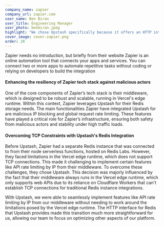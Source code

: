 ```yaml
---
company_name: zapier
company_url: zapier.com
user_name: Ben Biran
user_title: Engineering Manager
user_photo: benbiran.jpeg
highlight: "We chose Upstash specifically because it offers an HTTP interface for Redis, which perfectly suited our needs"
cover_image: cover-zapier.png
order: 20
---
```


Zapier needs no introduction, but briefly from their website Zapier is an online automation tool that connects your apps and services. You can connect two or more apps to automate repetitive tasks without coding or relying on developers to build the integration

#### Enhancing the resiliency of Zapier tech stack against malicious actors

One of the core components of Zapier’s tech stack is their middleware, which is designed to be robust and scalable, running in Vercel's edge runtime. Within this context, Zapier leverages Upstash for their Redis storage needs. The main functionalities Zapier have integrated Upstash for are malicious IP blocking and global request rate limiting. These features have played a critical role for Zapier’s infrastructure, ensuring both safety from malicious actors and stability under high traffic loads.

#### Overcoming TCP Constraints with Upstash's Redis Integration

Before Upstash, Zapier had a separate Redis instance that was connected to from their node serverless functions, hosted on Redis Labs. However, they faced limitations in the Vercel edge runtime, which does not support TCP connections. This made it challenging to implement certain features like API rate limiting by IP from their middleware. To overcome these challenges, they chose Upstash. This decision was majorly influenced by the fact that their middleware always runs in the Vercel edge runtime, which only supports web APIs due to its reliance on Cloudflare Workers that can't establish TCP connections for traditional Redis instance integrations.

<Highlight name="Ben Biran" title="Engineering Manager" photo="benbiran.jpeg">
  With Upstash, we were able to seamlessly implement features like API rate
  limiting by IP from our middleware without needing to work around the
  limitations posed by the Vercel edge runtime. The HTTP interface for Redis
  that Upstash provides made this transition much more straightforward for us,
  allowing our team to focus on optimizing other aspects of our platform.
</Highlight>
